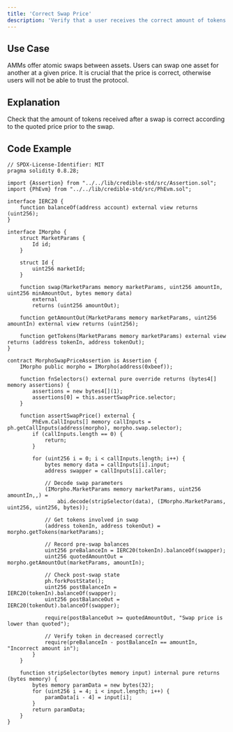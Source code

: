 ```yaml
---
title: 'Correct Swap Price'
description: 'Verify that a user receives the correct amount of tokens after a swap'
---
```


## Use Case

AMMs offer atomic swaps between assets.
Users can swap one asset for another at a given price.
It is crucial that the price is correct, otherwise users will not be able to trust the protocol.

## Explanation

Check that the amount of tokens received after a swap is correct according to the quoted price prior to the swap.

## Code Example

```solidity
// SPDX-License-Identifier: MIT
pragma solidity 0.8.28;

import {Assertion} from "../../lib/credible-std/src/Assertion.sol";
import {PhEvm} from "../../lib/credible-std/src/PhEvm.sol";

interface IERC20 {
    function balanceOf(address account) external view returns (uint256);
}

interface IMorpho {
    struct MarketParams {
        Id id;
    }

    struct Id {
        uint256 marketId;
    }

    function swap(MarketParams memory marketParams, uint256 amountIn, uint256 minAmountOut, bytes memory data)
        external
        returns (uint256 amountOut);

    function getAmountOut(MarketParams memory marketParams, uint256 amountIn) external view returns (uint256);

    function getTokens(MarketParams memory marketParams) external view returns (address tokenIn, address tokenOut);
}

contract MorphoSwapPriceAssertion is Assertion {
    IMorpho public morpho = IMorpho(address(0xbeef));

    function fnSelectors() external pure override returns (bytes4[] memory assertions) {
        assertions = new bytes4[](1);
        assertions[0] = this.assertSwapPrice.selector;
    }

    function assertSwapPrice() external {
        PhEvm.CallInputs[] memory callInputs = ph.getCallInputs(address(morpho), morpho.swap.selector);
        if (callInputs.length == 0) {
            return;
        }

        for (uint256 i = 0; i < callInputs.length; i++) {
            bytes memory data = callInputs[i].input;
            address swapper = callInputs[i].caller;

            // Decode swap parameters
            (IMorpho.MarketParams memory marketParams, uint256 amountIn,,) =
                abi.decode(stripSelector(data), (IMorpho.MarketParams, uint256, uint256, bytes));

            // Get tokens involved in swap
            (address tokenIn, address tokenOut) = morpho.getTokens(marketParams);

            // Record pre-swap balances
            uint256 preBalanceIn = IERC20(tokenIn).balanceOf(swapper);
            uint256 quotedAmountOut = morpho.getAmountOut(marketParams, amountIn);

            // Check post-swap state
            ph.forkPostState();
            uint256 postBalanceIn = IERC20(tokenIn).balanceOf(swapper);
            uint256 postBalanceOut = IERC20(tokenOut).balanceOf(swapper);

            require(postBalanceOut >= quotedAmountOut, "Swap price is lower than quoted");

            // Verify token in decreased correctly
            require(preBalanceIn - postBalanceIn == amountIn, "Incorrect amount in");
        }
    }

    function stripSelector(bytes memory input) internal pure returns (bytes memory) {
        bytes memory paramData = new bytes(32);
        for (uint256 i = 4; i < input.length; i++) {
            paramData[i - 4] = input[i];
        }
        return paramData;
    }
}
```
